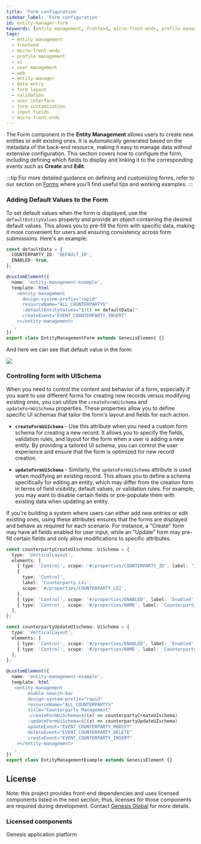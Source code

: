 ```yaml
---
title: 'Form configuration'
sidebar_label: 'Form configuration'
id: entity-manager-form
keywords: [entity management, frontend, micro-front-ends, profile management, ui, user management, web]
tags:
  - entity management
  - frontend
  - micro-front-ends
  - profile management
  - ui
  - user management
  - web
  - entity manager
  - data entry
  - form layout
  - validation
  - user interface
  - form customization
  - input fields
  - micro-front-ends
---
```



The Form component in the **Entity Management** allows users to create new entities or edit existing ones. It is automatically generated based on the metadata of the back-end resource, making it easy to manage data without extensive configuration. This section covers how to configure the form, including defining which fields to display and linking it to the corresponding events such as **Create** and **Edit**.

:::tip
For more detailed guidance on defining and customizing forms, refer to our section on [Forms](../../007_forms/002_smart-forms/index.mdx) where you'll find useful tips and working examples. 
:::

### Adding Default Values to the Form

To set default values when the form is displayed, use the `defaultEntityValues` property and provide an object containing the desired default values. This allows you to pre-fill the form with specific data, making it more convenient for users and ensuring consistency across form submissions. Here's an example:

```typescript
const defaultData = {
  COUNTERPARTY_ID: 'DEFAULT_ID',
  ENABLED: true,
};

@customElement({
  name: 'entity-management-example',
  template: html`
    <entity-management
      design-system-prefix="rapid"
      resourceName="ALL_COUNTERPARTYS"
      :defaultEntityValues="${() => defaultData}"
      createEvent="EVENT_COUNTERPARTY_INSERT"
    ></entity-management>
  `,
})
export class EntityManagementForm extends GenesisElement {}
```

And here we can see that default value in the form:

![](/img/default-value-form.png)

### Controlling form with UISchema

When you need to control the content and behavior of a form, especially if you want to use different forms for creating new records versus modifying existing ones, you can utilize the `createFormUiSchema` and `updateFormUiSchema` properties. These properties allow you to define specific UI schemas that tailor the form's layout and fields for each action.

- **`createFormUiSchema`** - Use this attribute when you need a custom form schema for creating a new record. It allows you to specify the fields, validation rules, and layout for the form when a user is adding a new entity. By providing a tailored UI schema, you can control the user experience and ensure that the form is optimized for new record creation.

- **`updateFormUiSchema`** - Similarly, the `updateFormUiSchema` attribute is used when modifying an existing record. This allows you to define a schema specifically for editing an entity, which may differ from the creation form in terms of field visibility, default values, or validation rules. For example, you may want to disable certain fields or pre-populate them with existing data when updating an entity.

If you're building a system where users can either add new entries or edit existing ones, using these attributes ensures that the forms are displayed and behave as required for each scenario. For instance, a "Create" form may have all fields enabled for user input, while an "Update" form may pre-fill certain fields and only allow modifications to specific attributes.

```typescript
const counterpartyCreateUIschema: UiSchema = {
  type: 'VerticalLayout',
  elements: [
    { type: 'Control', scope: '#/properties/COUNTERPARTY_ID', label: 'Id' },
    {
      type: 'Control',
      label: 'Counterparty Lei',
      scope: '#/properties/COUNTERPARTY_LEI',
    },
    { type: 'Control', scope: '#/properties/ENABLED', label: 'Enabled' },
    { type: 'Control', scope: '#/properties/NAME', label: 'Counterparty Name' },
  ],
};

const counterpartyUpdateUIschema: UiSchema = {
  type: 'VerticalLayout',
  elements: [
    { type: 'Control', scope: '#/properties/ENABLED', label: 'Enabled' },
    { type: 'Control', scope: '#/properties/NAME', label: 'Counterparty Name' },
  ],
};

@customElement({
  name: 'entity-management-example',
  template: html`
   <entity-management
        enable-search-bar
        design-system-prefix="rapid"
        resourceName="ALL_COUNTERPARTYS"
        title="Counterparty Management"
        :createFormUiSchema=${(x) => counterpartyCreateUIschema}
        :updateFormUiSchema=${(x) => counterpartyUpdateUIschema}
        updateEvent="EVENT_COUNTERPARTY_MODIFY"
        deleteEvent="EVENT_COUNTERPARTY_DELETE"
        createEvent="EVENT_COUNTERPARTY_INSERT"
    ></entity-management>
  `,
})
export class EntityManagementExample extends GenesisElement {}
```

## License

Note: this project provides front-end dependencies and uses licensed components listed in the next section; thus, licenses for those components are required during development. Contact [Genesis Global](https://genesis.global/contact-us/) for more details.

### Licensed components
Genesis application platform
